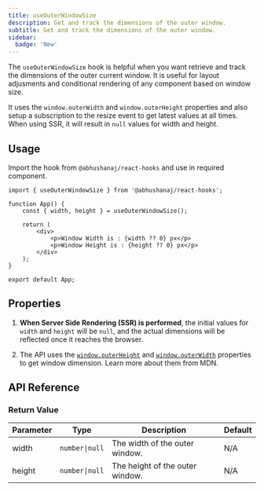 ```yaml
---
title: useOuterWindowSize
description: Get and track the dimensions of the outer window.
subtitle: Get and track the dimensions of the outer window.
sidebar:
  badge: 'New'
---
```



The `useOuterWindowSize` hook is helpful when you want retrieve and track the dimensions of the outer current window. It is useful for layout adjusments and conditional rendering of any component based on window size.

It uses the `window.outerWidth` and `window.outerHeight` properties and also setup a subscription to the resize event to get latest values at all times.
When using SSR, it will result in `null` values for width and height.

<DemoWrapper title="useOuterWindowSize">
	<Example client:load />
</DemoWrapper>

## Usage

Import the hook from `@abhushanaj/react-hooks` and use in required component.

```tsx title="./src/App.tsx" ins={1,4, 8-9}
import { useOuterWindowSize } from '@abhushanaj/react-hooks';

function App() {
	const { width, height } = useOuterWindowSize();

	return (
		<div>
			<p>Window Width is : {width ?? 0} px</p>
			<p>Window Height is : {height ?? 0} px</p>
		</div>
	);
}

export default App;
```

## Properties

1. **When Server Side Rendering (SSR) is performed**, the initial values for `width` and `height` will be `null`, and the actual dimensions will be reflected once it reaches the browser.

2. The API uses the [`window.outerHeight`](https://developer.mozilla.org/en-US/docs/Web/API/Window/outerHeight) and [`window.outerWidth`](https://developer.mozilla.org/en-US/docs/Web/API/Window/outerWidth) properties to get window dimension. Learn more about them from MDN.

## API Reference

### Return Value

| Parameter | Type           | Description                     | Default |
| --------- | -------------- | ------------------------------- | ------- |
| width     | `number\|null` | The width of the outer window.  | N/A     |
| height    | `number\|null` | The height of the outer window. | N/A     |
